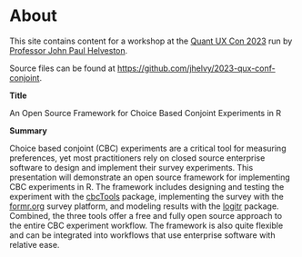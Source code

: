 # About

This site contains content for a workshop at the [Quant UX Con 2023](https://www.quantuxcon.org/) run by [Professor John Paul Helveston](https://jhelvy.com/). 

Source files can be found at [https://github.com/jhelvy/2023-qux-conf-conjoint](https://github.com/jhelvy/2023-qux-conf-conjoint).

**Title**

An Open Source Framework for Choice Based Conjoint Experiments in R

**Summary**

Choice based conjoint (CBC) experiments are a critical tool for measuring preferences, yet most practitioners rely on closed source enterprise software to design and implement their  survey experiments. This presentation will demonstrate an open source framework for implementing CBC experiments in R. The framework includes designing and testing the experiment with the [cbcTools](https://github.com/jhelvy/cbcTools) package, implementing the survey with the [formr.org](https://formr.org/) survey platform, and modeling results with the [logitr](https://github.com/jhelvy/logitr) package. Combined, the three tools offer a free and fully open source approach to the entire CBC experiment workflow. The framework is also quite flexible and can be integrated into workflows that use enterprise software with relative ease.
